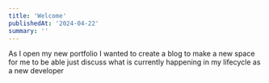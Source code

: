 ```yaml
---
title: 'Welcome'
publishedAt: '2024-04-22'
summary: ''
---
```


As I open my new portfolio I wanted to create a blog to make a new space for me to be able just discuss what is currently happening in my lifecycle as a new developer
